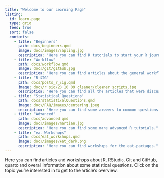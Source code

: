 ```yaml
---
title: "Welcome to our Learning Page"
listing:
  id: learn-page
  type: grid
  feed: true
  sort: false
  contents:
    - title: "Beginners"
      path: docs/beginners.qmd
      image: docs/images/sapling.jpg
      description: "Here you can find R tutorials to start your R journey."
    - title: "Workflow"
      path: docs/workflow.qmd
      image: docs/git/github.jpg
      description: "Here you can find articles about the general workflow when working with RStudio or Github."
    - title: "R-SIG"
      path: docs/posts_r_sig.qmd
      image: docs/r_sig/23_10_09_cleaner/cleaner_scripts.jpg
      description: "Here you can find all the articles that were discussed in R-SIG."
    - title: "Statistical Questions"
      path: docs/statisticalQuestions.qmd
      image: docs/FAQ/images/centering.jpeg
      description: "Here you can find some answers to common questions about statistics or our r-packages." 
    - title: "Advanced"
      path: docs/advanced.qmd
      image: docs/images/martian.jpg
      description: "Here you can find some more advanced R tutorials."
    - title: "eat Workshops"
      path: docs/eat_workshops.qmd
      image: docs/images/eat_dark.png
      description: "Here you can find workshops for the eat-packages."
---
```


Here you can find articles and workshops about R, RStudio, Git and GitHub, quarto and overall information about some statistical questions. Click on the topic you're interested in to get to the article's overview.

::: {learn-page}
:::
